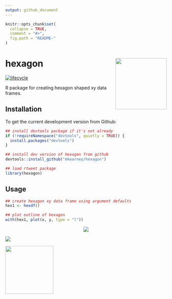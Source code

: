```yaml
---
output: github_document
---
```


<!-- README.md is generated from README.Rmd. Please edit that file -->

```r
knitr::opts_chunk$set(
  collapse = TRUE,
  comment = "#>",
  fig.path = "README-"
)
```

# hexagon <img src="man/figures/logo.png" width="160px" align="right" /> 

<!-- [![Build Status](https://travis-ci.org/mkearney/hexagon.svg?branch=master)](https://travis-ci.org/mkearney/hexagon)
[![CRAN status](https://www.r-pkg.org/badges/version/rtweet)](https://cran.r-project.org/package=hexagon)
[![Coverage Status](https://codecov.io/gh/mkearney/hexagon/branch/master/graph/badge.svg)](https://codecov.io/gh/mkearney/hexagon?branch=master)

![Downloads](https://cranlogs.r-pkg.org/badges/hexagon)
![Downloads](https://cranlogs.r-pkg.org/badges/grand-total/hexagon) -->
[![lifecycle](https://img.shields.io/badge/lifecycle-experimental-orange.svg)](https://www.tidyverse.org/lifecycle/#experimental)

R package for creating hexagon shaped xy data frames.

## Installation

To get the current development version from Github:

```r
## install devtools package if it's not already
if (!requireNamespace("devtools", quietly = TRUE)) {
  install.packages("devtools")
}

## install dev version of hexagon from github
devtools::install_github("mkearney/hexagon")

## load rtweet package
library(hexagon)
```

## Usage

```r
## create hexagon xy data frame using argument defaults
hex1 <- hexdf()

## plot outline of hexagon
with(hex1, plot(x, y, type = "l"))
```

<p align="center"><img src="inst/tools/readme/plot1.png" > </p

&nbsp;

```r
## create larger hexagon to the lower right with a different midpoint
hex2 <- hexdf(2, mid = c(2.5, -2))

## load ggplot2
library(ggplot2)

## plot both hex1 and hex2 objects using ggplot2
ggplot(hex1, aes(x, y)) +
  geom_polygon(fill = "blue") +
  geom_polygon(data = hex2, fill = "red")
```

<p align="center"><img src="inst/tools/readme/plot2.png" > </p

&nbsp;

### Example

Create a package sticker

```r
## generate some data to plot
n <- 43
den <- ceiling(n / 5)
x <- seq(-.525, .465, length.out = n) + rep(c(-.005, .005), ceiling(n/2))[1:n]
y <- seq(-.1, .1, length.out = ceiling(n / den))
y <- rep(c(y, rev(y)), ceiling(n / den))[1:n] + seq(.0, .45, length.out = n)
z <- c(rep("a", ceiling(n / den)), rep("b", ceiling(n / den)))
z <- rep(z, ceiling(n / den))[1:n]
pts <- data.frame(x, y, z)

## create base plot
p_ <- ggplot(hex1, aes(x, y)) +
  geom_polygon(fill = "#114466", colour = "#001030", size = 1) +
  geom_point(data = pts, aes(fill = z, colour = z), shape = 21, size = 1.75) +
  scale_fill_manual(values = c("#8CFF00", "#cc00ff")) +
  scale_colour_manual(values = c("#0A2200", "#110033")) +
  annotate("text", 0, -.36, label = "hexagon",
    colour = "white", size = 8, fontface = "bold") +
  coord_fixed(ratio = 1, expand = TRUE) +
  coord_cartesian(xlim = range(hex1$x), ylim = range(hex1$y)) +
  theme_void()

## adjust margin to maximize sticker
t <- 6
r <- 5
b <- 9
l <- 8
p <- p_ +
  theme(legend.position = "none",
    plot.margin = margin(-t, -r, -b, -l, unit = "pt"))

#view plot in device
p

## save plot with sticker dimensions
#ggsave("hexagon-logo.png", p, width = 1.73, height = 2,
#  units = "in", bg = "transparent")
```

<p align="center"><img width="150px" src="inst/tools/readme/dots-sticker.png" > </p>

